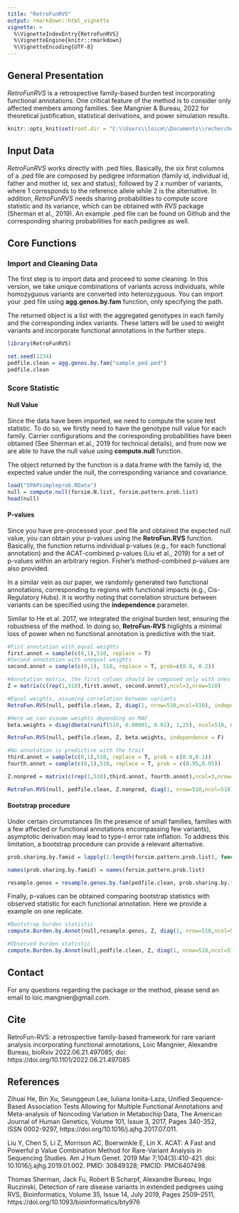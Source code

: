 ```yaml
---
title: "RetroFunRVS"
output: rmarkdown::html_vignette
vignette: >
  %\VignetteIndexEntry{RetroFunRVS}
  %\VignetteEngine{knitr::rmarkdown}
  %\VignetteEncoding{UTF-8}
---
```


## General Presentation  
*RetroFunRVS* is a retrospective family-based burden test incorporating functional annotations. One critical feature of the method is to consider only affected members among families. See Mangnier & Bureau, 2022 for theoretical justification, statistical derivations, and power simulation results.  
```r
knitr::opts_knit$set(root.dir = "C:\\Users\\loicm\\Documents\\recherche\\Github\\RetroFun-RVS\\data")

```



## Input Data  
*RetroFunRVS* works directly with .ped files. Basically, the six first columns of a .ped file are composed by pedigree information (family id, individual id, father and mother id, sex and status), followed by 2 x number of variants, where 1 corresponds to the reference allele while 2 is the alternative. In addition, *RetroFunRVS* needs sharing probabilities to compute score statistic and its variance, which can be obtained with *RVS* package (Sherman et al., 2019). An example .ped file can be found on Github and the corresponding sharing probabilities for each pedigree as well.

## Core Functions  
### Import and Cleaning Data  

The first step is to import data and proceed to some cleaning. In this version, we take unique combinations of variants across individuals, while homozyguous variants are converted into heterozyguous. You can import your .ped file using **agg.genos.by.fam** function, only specifying the path.  

The returned object is a list with the aggregated genotypes in each family and the corresponding index variants. These latters will be used to weight variants and incorporate functional annotations in the further steps. 

```r
library(RetroFunRVS)

set.seed(1234)
pedfile.clean = agg.genos.by.fam("sample_ped.ped")
pedfile.clean
```

### Score Statistic

#### Null Value 
Since the data have been imported, we need to compute the score test statistic. To do so, we firstly need to have the genotype null value for each family. Carrier configurations and the corresponding probabilities have been obtained (See Sherman et al., 2019 for technical details), and from now we are able to have the null value using **compute.null** function.  

The object returned by the function is a data.frame with the family id, the expected value under the null, the corresponding variance and covariance.  

```r
load("SPAPsimpleprob.RData")
null = compute.null(forsim.N.list, forsim.pattern.prob.list)
head(null)
```
#### P-values 

Since you have pre-processed your .ped file and obtained the expected null value, you can obtain your p-values using the  **RetroFun.RVS** function. Basically, the function returns individual p-values (e.g., for each functional annotation) and the ACAT-combined p-values (Liu et al., 2019) for a set of p-values within an arbitrary region. Fisher's method-combined p-values are also provided. 

In a similar vein as our paper, we randomly generated two functional annotations, corresponding to regions with functional impacts (e.g., Cis-Regulatory Hubs). It is worthy noting that correlation structure between variants can be specified using the **independence** parameter. 

Similar to He et al. 2017, we integrated the original burden test, ensuring the robustness of the method. In doing so, **RetroFun-RVS** higlights a minimal loss of power when no functional annotation is predictive with the trait.  

```r

#Fist annotation with equal weights
first.annot = sample(c(0,1),510, replace = T)
#Second annotation with unequal weights
second.annot = sample(c(0,1), 510, replace = T, prob=c(0.8, 0.2))

#Annotation matrix, the first column should be composed only with ones
Z = matrix(c(rep(1,510),first.annot, second.annot),ncol=3,nrow=510)

#Equal weights, assuming correlation between variants
RetroFun.RVS(null, pedfile.clean, Z, diag(1, nrow=510,ncol=510), independence = F)

#Here we can assume weights depending on MAF
beta.weights = diag(dbeta(runif(510, 0.00001, 0.01), 1,25), ncol=510, nrow=510)

RetroFun.RVS(null, pedfile.clean, Z, beta.weights, independence = F) 

#No annotation is predictive with the trait
third.annot = sample(c(0,1),510, replace = T, prob = c(0.9,0.1))
fourth.annot = sample(c(0,1),510, replace = T, prob = c(0.95,0.05))

Z.nonpred = matrix(c(rep(1,510),third.annot, fourth.annot),ncol=3,nrow=510)

RetroFun.RVS(null, pedfile.clean, Z.nonpred, diag(1, nrow=510,ncol=510), independence = F)
```

#### Bootstrap procedure  

Under certain circumstances (In the presence of small families, families with a few affected or functional annotations encompassing few variants), asymptotic derivation may lead to type-I error rate inflation. To address this limitation, a bootstrap procedure can provide a relevant alternative. 

```r
prob.sharing.by.famid = lapply(1:length(forsim.pattern.prob.list), function(x) tapply(forsim.pattern.prob.list[[x]], forsim.N.list[[x]], sum))

names(prob.sharing.by.famid) = names(forsim.pattern.prob.list)

resample.genos = resample.genos.by.fam(pedfile.clean, prob.sharing.by.famid)
```

Finally, p-values can be obtained comparing bootstrap statistics with observed statistic for each functional annotation. Here we provide a example on one replicate. 

```r

#Bootstrap burden statistic
compute.Burden.by.Annot(null,resample.genos, Z, diag(1, nrow=510,ncol=510))

#Observed burden statistic
compute.Burden.by.Annot(null,pedfile.clean, Z, diag(1, nrow=510,ncol=510))
```


## Contact

For any questions regarding the package or the method, please send an email to loic.mangnier@gmail.com.  

## Cite  

RetroFun-RVS: a retrospective family-based framework for rare variant analysis incorporating functional annotations, Loic Mangnier, Alexandre Bureau, bioRxiv 2022.06.21.497085; doi: https://doi.org/10.1101/2022.06.21.497085  

## References

Zihuai He, Bin Xu, Seunggeun Lee, Iuliana Ionita-Laza,
Unified Sequence-Based Association Tests Allowing for Multiple Functional Annotations and Meta-analysis of Noncoding Variation in Metabochip Data, The American Journal of Human Genetics, Volume 101, Issue 3, 2017, Pages 340-352, ISSN 0002-9297, https://doi.org/10.1016/j.ajhg.2017.07.011.

Liu Y, Chen S, Li Z, Morrison AC, Boerwinkle E, Lin X. ACAT: A Fast and Powerful p Value Combination Method for Rare-Variant Analysis in Sequencing Studies. Am J Hum Genet. 2019 Mar 7;104(3):410-421. doi: 10.1016/j.ajhg.2019.01.002. PMID: 30849328; PMCID: PMC6407498.  

Thomas Sherman, Jack Fu, Robert B Scharpf, Alexandre Bureau, Ingo Ruczinski, Detection of rare disease variants in extended pedigrees using RVS, Bioinformatics, Volume 35, Issue 14, July 2019, Pages 2509–2511, https://doi.org/10.1093/bioinformatics/bty976
